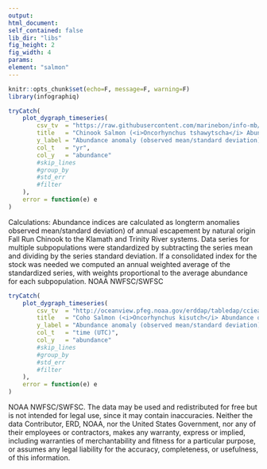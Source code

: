 ```yaml
---
output:
html_document:
self_contained: false
lib_dir: "libs"
fig_height: 2
fig_width: 4
params:
element: "salmon"
---
```


```r
knitr::opts_chunk$set(echo=F, message=F, warning=F)
library(infographiq)
```

<base target="_parent">


```r
tryCatch(
    plot_dygraph_timeseries(
        csv_tv  = "https://raw.githubusercontent.com/marinebon/info-mb/master/prep/data/fish/CCIEA_Chinook_salmon_CC.csv",
        title   = "Chinook Salmon (<i>Oncorhynchus tshawytscha</i> Abundance off California",
        y_label = "Abundance anomaly (observed mean/standard deviation)",
        col_t   = "yr",
        col_y   = "abundance"
        #skip_lines
        #group_by  
        #std_err   
        #filter
    ),
    error = function(e) e
)
```
Calculations:  Abundance indices are calculated as longterm anomalies observed mean/standard deviation) of annual escapement by natural origin Fall Run Chinook to the Klamath and Trinity River systems. Data series for multiple subpopulations were standardized by subtracting the series mean and dividing by the series standard deviation. If a consolidated index for the stock was needed we computed an annual weighted average of the standardized series, with weights proportional to the average abundance for each subpopulation. NOAA NWFSC/SWFSC


```r
tryCatch(
    plot_dygraph_timeseries(
        csv_tv  = "http://oceanview.pfeg.noaa.gov/erddap/tabledap/cciea_SM_CA_CO_ABND.csvp?time%2Cpopulation%2Cabundance&time%3E=1987-01-01&time%3C=2015-01-01T00%3A00%3A00Z&population=%22CaCoastal%22",
        title   = "Coho Salmon (<i>Oncorhynchus kisutch</i> Abundance off California",
        y_label = "Abundance anomaly (observed mean/standard deviation)",
        col_t   = "time (UTC)",
        col_y   = "abundance"
        #skip_lines
        #group_by  
        #std_err   
        #filter
    ),
    error = function(e) e
)
```
NOAA NWFSC/SWFSC. The data may be used and redistributed for free but is not intended
for legal use, since it may contain inaccuracies. Neither the data
Contributor, ERD, NOAA, nor the United States Government, nor any
of their employees or contractors, makes any warranty, express or
implied, including warranties of merchantability and fitness for a
particular purpose, or assumes any legal liability for the accuracy,
completeness, or usefulness, of this information.
